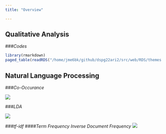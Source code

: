 ```yaml
---
title: "Overview"

---
```

## Qualitative Analysis

###*Codes*
```r
library(rmarkdown)
paged_table(readRDS("/home/jme6bk/github/dspg22ari2/src/web/RDS/themes.RDS"), options = list(cols.print=3))
```

## Natural Language Processing
###*Co-Occurance*

![](www/co-occurence.png)

###*LDA*

![ ](www/topic_model.png)


###*tf-idf*
####*Term Frequency Inverse Document Frequency*
![ ](www/tf_idf.png)


